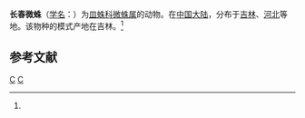 {{Speciesbox
| taxon = Erigone changchunensis
| binomial_authority = (Zhu et Wen, 1982)<ref name='id13227'>{{cite web| url =http://www.bioinfo.cn/db05/BjdwSpecies.php?action=view&id=13227| title =长春微蛛| work =《中国动物物种编目数据库》| publisher =中国科学院微生物研究所| author =中国科学院动物研究所| accessdate =2009-04-28| deadurl =yes| archiveurl =https://web.archive.org/web/20160305023929/http://www.bioinfo.cn/db05/BjdwSpecies.php?action=view&id=13227| archivedate =2016-03-05}}</ref>
}}

'''长春微蛛'''（[[学名|学名]]：{{lang|la|''Erigone changchunensis''}}）为[[皿蛛科|皿蛛科]][[微蛛属|微蛛属]]的动物。在[[中国大陆|中国大陆]]，分布于[[吉林|吉林]]、[[河北|河北]]等地。该物种的模式产地在吉林。<ref name='id13227'/>

== 参考文献 ==
{{reflist}}

{{taxonbar}}
[[Category:_1982年描述的动物|C]]
[[Category:微蛛属|C]]